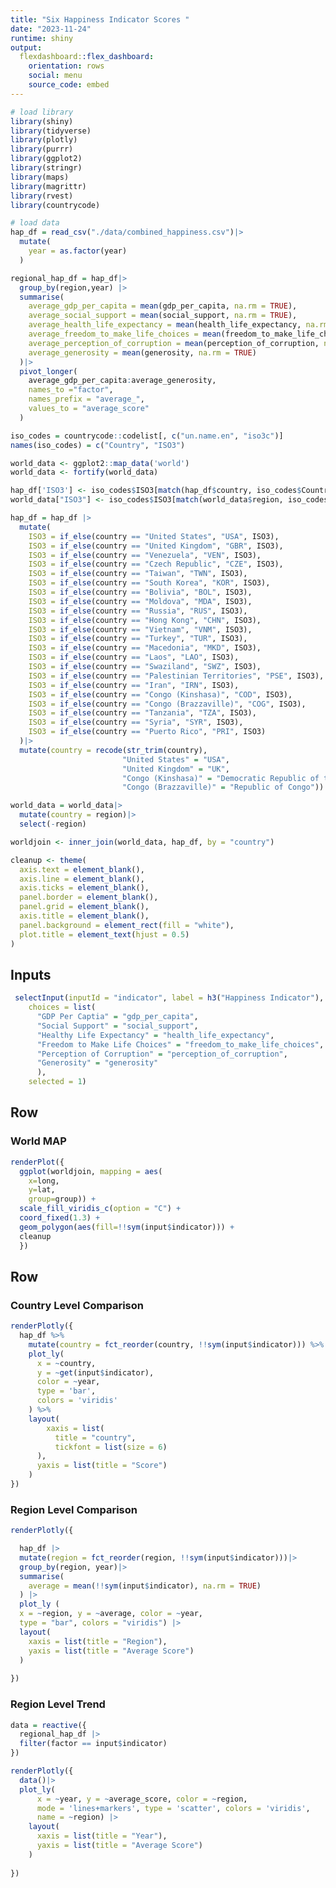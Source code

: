 ```yaml
---
title: "Six Happiness Indicator Scores "
date: "2023-11-24"
runtime: shiny
output: 
  flexdashboard::flex_dashboard:
    orientation: rows
    social: menu
    source_code: embed
---
```


```r
# load library
library(shiny)
library(tidyverse)
library(plotly)
library(purrr)
library(ggplot2)
library(stringr)
library(maps)
library(magrittr)
library(rvest)
library(countrycode)
```

```r
# load data
hap_df = read_csv("./data/combined_happiness.csv")|>
  mutate(
    year = as.factor(year)
  )

regional_hap_df = hap_df|>
  group_by(region,year) |>
  summarise(
    average_gdp_per_capita = mean(gdp_per_capita, na.rm = TRUE),
    average_social_support = mean(social_support, na.rm = TRUE),
    average_health_life_expectancy = mean(health_life_expectancy, na.rm = TRUE),
    average_freedom_to_make_life_choices = mean(freedom_to_make_life_choices, na.rm = TRUE),
    average_perception_of_corruption = mean(perception_of_corruption, na.rm = TRUE),
    average_generosity = mean(generosity, na.rm = TRUE)
  )|>
  pivot_longer(
    average_gdp_per_capita:average_generosity,
    names_to ="factor",
    names_prefix = "average_",
    values_to = "average_score"
  )
```

```r
iso_codes = countrycode::codelist[, c("un.name.en", "iso3c")]
names(iso_codes) = c("Country", "ISO3")

world_data <- ggplot2::map_data('world')
world_data <- fortify(world_data)

hap_df['ISO3'] <- iso_codes$ISO3[match(hap_df$country, iso_codes$Country)]
world_data["ISO3"] <- iso_codes$ISO3[match(world_data$region, iso_codes$Country)]

hap_df = hap_df |>
  mutate(
    ISO3 = if_else(country == "United States", "USA", ISO3),
    ISO3 = if_else(country == "United Kingdom", "GBR", ISO3),
    ISO3 = if_else(country == "Venezuela", "VEN", ISO3),
    ISO3 = if_else(country == "Czech Republic", "CZE", ISO3),
    ISO3 = if_else(country == "Taiwan", "TWN", ISO3),
    ISO3 = if_else(country == "South Korea", "KOR", ISO3),
    ISO3 = if_else(country == "Bolivia", "BOL", ISO3),
    ISO3 = if_else(country == "Moldova", "MDA", ISO3),
    ISO3 = if_else(country == "Russia", "RUS", ISO3),
    ISO3 = if_else(country == "Hong Kong", "CHN", ISO3),
    ISO3 = if_else(country == "Vietnam", "VNM", ISO3),
    ISO3 = if_else(country == "Turkey", "TUR", ISO3),
    ISO3 = if_else(country == "Macedonia", "MKD", ISO3),
    ISO3 = if_else(country == "Laos", "LAO", ISO3),
    ISO3 = if_else(country == "Swaziland", "SWZ", ISO3),
    ISO3 = if_else(country == "Palestinian Territories", "PSE", ISO3),
    ISO3 = if_else(country == "Iran", "IRN", ISO3),
    ISO3 = if_else(country == "Congo (Kinshasa)", "COD", ISO3),
    ISO3 = if_else(country == "Congo (Brazzaville)", "COG", ISO3),
    ISO3 = if_else(country == "Tanzania", "TZA", ISO3),
    ISO3 = if_else(country == "Syria", "SYR", ISO3),
    ISO3 = if_else(country == "Puerto Rico", "PRI", ISO3)
  )|>
  mutate(country = recode(str_trim(country),
                         "United States" = "USA",
                         "United Kingdom" = "UK",
                         "Congo (Kinshasa)" = "Democratic Republic of the Congo",
                         "Congo (Brazzaville)" = "Republic of Congo"))

world_data = world_data|>
  mutate(country = region)|>
  select(-region)

worldjoin <- inner_join(world_data, hap_df, by = "country")

cleanup <- theme(
  axis.text = element_blank(),
  axis.line = element_blank(),
  axis.ticks = element_blank(),
  panel.border = element_blank(),
  panel.grid = element_blank(),
  axis.title = element_blank(),
  panel.background = element_rect(fill = "white"),
  plot.title = element_text(hjust = 0.5)
)
```

Inputs {.sidebar data-width=400}
-----------------------------------------------------------------------

```r
 selectInput(inputId = "indicator", label = h3("Happiness Indicator"), 
    choices = list(
      "GDP Per Captia" = "gdp_per_capita", 
      "Social Support" = "social_support", 
      "Healthy Life Expectancy" = "health_life_expectancy",
      "Freedom to Make Life Choices" = "freedom_to_make_life_choices",
      "Perception of Corruption" = "perception_of_corruption",
      "Generosity" = "generosity"
      ), 
    selected = 1)
```

Row {.tabset}
-----------------------------------------------------------------------
### World MAP
```r
renderPlot({
  ggplot(worldjoin, mapping = aes(
    x=long,
    y=lat,
    group=group)) +
  scale_fill_viridis_c(option = "C") +
  coord_fixed(1.3) +
  geom_polygon(aes(fill=!!sym(input$indicator))) +
  cleanup
  })
```


Row {.tabset}
-----------------------------------------------------------------------

### Country Level Comparison
    
```r
renderPlotly({
  hap_df %>%
    mutate(country = fct_reorder(country, !!sym(input$indicator))) %>%
    plot_ly(
      x = ~country,
      y = ~get(input$indicator),
      color = ~year,
      type = 'bar',
      colors = 'viridis'
    ) %>%
    layout(
        xaxis = list(
          title = "country",
          tickfont = list(size = 6)
      ),
      yaxis = list(title = "Score")
    )
})
```

### Region Level Comparison

```r
renderPlotly({

  hap_df |>
  mutate(region = fct_reorder(region, !!sym(input$indicator)))|>
  group_by(region, year)|>
  summarise(
    average = mean(!!sym(input$indicator), na.rm = TRUE)
  ) |>
  plot_ly (
  x = ~region, y = ~average, color = ~year,
  type = "bar", colors = "viridis") |>
  layout(
    xaxis = list(title = "Region"),
    yaxis = list(title = "Average Score")
  )
  
})
```    

### Region Level Trend

```r
data = reactive({ 
  regional_hap_df |>
  filter(factor == input$indicator) 
})

renderPlotly({
  data()|>
  plot_ly(
      x = ~year, y = ~average_score, color = ~region,
      mode = 'lines+markers', type = 'scatter', colors = 'viridis',
      name = ~region) |>
    layout(
      xaxis = list(title = "Year"),
      yaxis = list(title = "Average Score")
    )
  
})
```

    